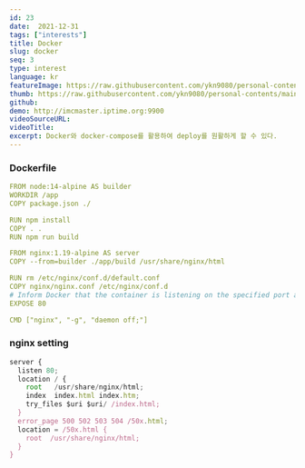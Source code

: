 ```yaml
---
id: 23
date:  2021-12-31
tags: ["interests"]
title: Docker
slug: docker
seq: 3
type: interest
language: kr
featureImage: https://raw.githubusercontent.com/ykn9080/personal-contents/main/images/interest/docker_portainer.png
thumb: https://raw.githubusercontent.com/ykn9080/personal-contents/main/images/interest/docker_logo1.png
github:
demo: http://imcmaster.iptime.org:9900
videoSourceURL:
videoTitle:
excerpt: Docker와 docker-compose를 활용하여 deploy를 원활하게 할 수 있다.
---
```


### Dockerfile

```YAML
FROM node:14-alpine AS builder
WORKDIR /app
COPY package.json ./

RUN npm install
COPY . .
RUN npm run build

FROM nginx:1.19-alpine AS server
COPY --from=builder ./app/build /usr/share/nginx/html

RUN rm /etc/nginx/conf.d/default.conf
COPY nginx/nginx.conf /etc/nginx/conf.d
# Inform Docker that the container is listening on the specified port at runtime.
EXPOSE 80

CMD ["nginx", "-g", "daemon off;"]
```

### nginx setting

```javascript
server {
  listen 80;
  location / {
    root   /usr/share/nginx/html;
    index  index.html index.htm;
    try_files $uri $uri/ /index.html;
  }
  error_page 500 502 503 504 /50x.html;
  location = /50x.html {
    root  /usr/share/nginx/html;
  }
}
```
